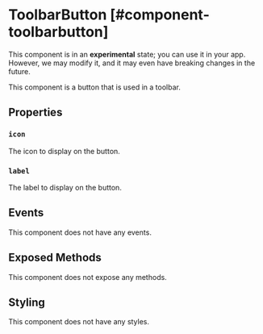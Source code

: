 
# ToolbarButton [#component-toolbarbutton]

<Callout type="warning" emoji="📔">This component is in an **experimental** state; you can use it in your app. However, we may modify it, and it may even have breaking changes in the future.</Callout>

This component is a button that is used in a toolbar.

## Properties

### `icon`

The icon to display on the button.

### `label`

The label to display on the button.

## Events

This component does not have any events.

## Exposed Methods

This component does not expose any methods.

## Styling

This component does not have any styles.
